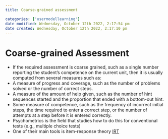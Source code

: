 ```yaml
---
title: Coarse-grained assessment

categories: ['usermodellearning']
date modified: Wednesday, October 12th 2022, 2:17:54 pm
date created: Wednesday, October 12th 2022, 2:17:10 pm
---
```


# Coarse-grained Assessment


- If the required assessment is coarse grained, such as a single number reporting the student's competence on the current unit, then it is usually computed from several measures such as:
- A measure of progress and coverage, such as the number of problems solved or the number of correct steps.
- A measure of the amount of help given, such as the number of hint sequences started and the proportion that ended with a bottom-out hint.
- Some measure of competence, such as the frequency of incorrect initial steps, the time required to enter a correct step, or the number of attempts at a step before it is entered correctly.
- Psychometrics is the field that studies how to do this for conventional tests (e.g., multiple choice tests)
- One of their main tools is item-response theory [IRT](IRT.qmd)



